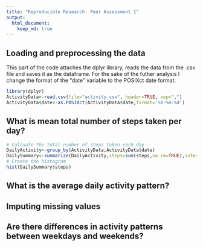 ```yaml
---
title: "Reproducible Research: Peer Assessment 1"
output: 
  html_document:
    keep_md: true
---
```



## Loading and preprocessing the data

This part of the code attaches the dplyr library, reads the data from the .csv file and saves it as the dataframe. For the sake of the futher analysis I change the format of the "date" variable to the POSIXct date format.  

```r
library(dplyr)
ActivityData<-read.csv(file="activity.csv", header=TRUE, sep=",")
ActivityData$date<-as.POSIXct(ActivityData$date,format='%Y-%m-%d')
```

## What is mean total number of steps taken per day?

```r

# Calcuate the total number of steps taken each day
DailyActivity<-group_by(ActivityData,ActivityData$date)
DailySummary<-summarize(DailyActivity,steps=sum(steps,na.rm=TRUE),interval=mean(interval,na.rm=TRUE))
# Create the histogram
hist(DailySummary$steps)
```



## What is the average daily activity pattern?



## Imputing missing values



## Are there differences in activity patterns between weekdays and weekends?
